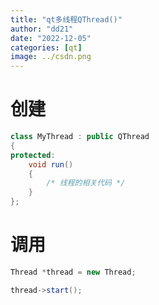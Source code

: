 ```yaml
---
title: "qt多线程QThread()"
author: "dd21"
date: "2022-12-05" 
categories: [qt]
image: ../csdn.png
---
```



# 创建
```csharp
class MyThread : public QThread
{
protected:
    void run()
    {
        /* 线程的相关代码 */
    }
};
```
# 调用
```csharp
Thread *thread = new Thread;

thread->start(); 
```

